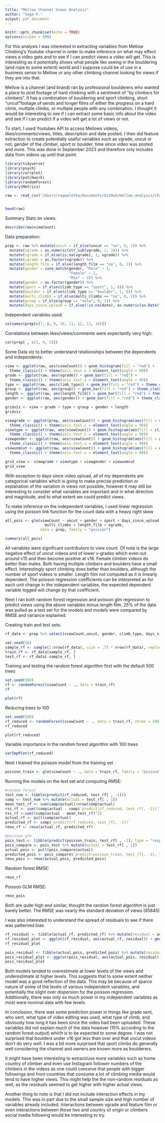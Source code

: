 ```yaml
---
title: "Mellow Channel Views Analysis"
author: "Sage P."
output: pdf_document
---
```


```r
knitr::opts_chunk$set(echo = TRUE)
options(scipen = 999)
```

For this analysis I was interested in extracting variables from Mellow Climbing's
Youtube channel in order to make inference on what may effect views a video gets
and to see if I can predict views a video will get. This is interesting as it 
potentially shows what people like seeing in the bouldering (and rope to some 
extent) world and I suppose could be of use in a business sense to Mellow or any
other climbing channel looking for views if they are into that.

Mellow is a channel (and brand) ran by professional boulderers who wanted a place
to post footage of hard climbing with a sentiment of "by climbers for climbers".
It has a combination of bouldering and sport climbing, short "uncut"footage of sends
and longer films of either the progress on a hard climb, multiple climbs, or multiple
people with any combination. I thought it would be interesting to see if I can 
extract some basic info about the video and see if I can predict if a video will 
get a lot of views or not. 

To start, I used Youtubes API to access Mellows videos, likes/comments/views,
titles, description and date posted. I then did feature extraction to create
potentially useful variables such as vgrade, uncut or not, gender of the climber,
sport or boulder, time since video was posted and more. This was done in September 
2023 and therefore only includes data from videos up until that point.


``` r
library(tidyverse)
library(psych)
library(corrplot)
library(patchwork)
library(randomForest)
library(Metrics)

raw <- read_csv("/Users/sagepletka/Documents/GitHub/mellow.analysis/channeldata.csv")


head(raw)
```

Summary Stats on views:

```r
describe(raw$viewCount)
```

Data preparation:
```r
prep <- raw %>% mutate(uncut = if_else(uncut == "no", 0, 1)) %>%
  mutate(vgrade = as.numeric(str_sub(vgrade, 2, 3))) %>%
  mutate(vgrade = if_else(is.na(vgrade), 1, vgrade)) %>%
  mutate(vgrade = as.factor(vgrade)) %>%
  mutate(length_film = if_else(length_film == "no", 0, 1)) %>%
  mutate(gender = case_match(gender, "Male" ~ 1,
                             "Female" ~ 2,
                             "Mix" ~ 3)) %>%
  mutate(gender = as.factor(gender)) %>%
  mutate(sport = if_else(climb_type == "sport", 1, 0)) %>%
  mutate(boulder = if_else(climb_type == "boulder", 1, 0)) %>% 
  mutate(multi_climbs = if_else(multi_climbs == "no", 0, 1)) %>%
  mutate(group = if_else(group == "solo", 0, 1)) %>%
  mutate(days_since_upload = if_else(!is.na(date), as.numeric(as.Date("2023-10-01")-date), NA))
```

Independent variables used:

``` r
colnames(prep[c(7, 8, 9, 10, 11, 12, 13, 16)])
```

Correlations between likes/views/comments were expectantly very high: 

``` r
cor(prep[ , c(3, 4, 5)])
```


Some Data viz to better understand relationships between the dependents and independents:

``` r
view <- ggplot(raw, aes(viewCount)) + geom_histogram(fill = "red") + 
  theme_classic() + theme(axis.text.x = element_text(angle = 90))
grade <- ggplot(raw, aes(vgrade)) + geom_bar(fill = "red") + 
  theme_classic() + theme(axis.text.x = element_text(angle = 90))
type <- ggplot(raw, aes(climb_type)) + geom_bar(fill = "red") + theme_classic()
group <- ggplot(raw, aes(group)) + geom_bar(fill = "red") + theme_classic()
length <- ggplot(raw, aes(length_film)) + geom_bar(fill = "red") + theme_classic()
gender <- ggplot(raw, aes(gender)) + geom_bar(fill = "red") + theme_classic()
```
```r
gridviz <- view + grade + type + group + gender + length
gridviz
```
``` r
viewgrade <- ggplot(prep, aes(viewCount)) + geom_histogram(aes(fill = vgrade)) + 
  theme_classic() + theme(axis.text.x = element_text(angle = 90))
viewtype <- ggplot(raw, aes(viewCount)) + geom_histogram(aes(fill = climb_type)) + 
  theme_classic() + theme(axis.text.x = element_text(angle = 90))
viewgender <- ggplot(raw, aes(viewCount)) + geom_histogram(aes(fill = gender)) + 
  theme_classic() + theme(axis.text.x = element_text(angle = 90))
viewunmcut <- ggplot(raw, aes(viewCount)) + geom_histogram(aes(fill = uncut)) + 
  theme_classic() + theme(axis.text.x = element_text(angle = 90))
```
``` r
grid_view <- viewgrade + viewtype + viewgender + viewunmcut
grid_view
```

With exception to days since video upload, all of my dependents are categorical 
variables which is going to make precise prediction or explanation of the variation
in views not possible, however it may still be interesting to consider what variables
are important and in what direction and magnitude, and to what extent we could 
predict views.

To make inference on the independent variables, I used linear regression using the 
poisson link function for the count data with a heavy right skew

```r
all_pois <- glm(viewCount ~ uncut + gender + sport + days_since_upload + group +
                  multi_climbs + length_film + vgrade,
                data = prep, family = "poisson")
```
```r
summary(all_pois)
```

All variables were significant contributors to view count. Of note is the large 
negative effect of uncut videos and of lower v-grades which even out around v15
and then become positive at v16. Female climber videos do better than
males. Both having multiple climbers and boulders have a small effect. 
Interestingly sport climbing does better than boulders, although the number of 
sport videos is smaller. Length film not computed as it is linearly dependent. 
The poisson regression coefficients can be interpreted as for each unit change in
the independent variables, the expected dependent variable logged will change by
that coefficient. 


Next I ran both random forest regression and poisson glm regression to predict views using 
the above variables minus length film. 25% of the data was pulled as a test set 
for the models and models were compared by RMSE and variance explained.

Creating train and test sets:
```R
rf_data <- prep %>% select(viewCount,uncut, gender, climb_type, days_since_upload, group, multi_climbs, vgrade)

set.seed(16)
sample_rf <- sample(1:nrow(rf_data), size = .75 * nrow(rf_data), replace = FALSE)
train_rf <- rf_data[sample_rf, ]
test_rf <- rf_data[-sample_rf, ]
```


Training and testing the random forest algorithm first with the default 500 trees
```R
set.seed(500)
rf <- randomForest(viewCount ~ ., data = train_rf)
rf
```
```R
plot(rf)
```

Reducing trees to 100
```R
set.seed(500)
rf_reduced <- randomForest(viewCount ~ ., data = train_rf, ntree = 100) 
rf_reduced
```
```R
plot(rf_reduced)
```



Variable importance in the random forest algorithm with 100 trees
```R
varImpPlot(rf_reduced)
```


Next I trained the poisson model from the training set
```R
poisson_train <- glm(viewCount ~ ., data = train_rf, family = "poisson")
```


Running the models on the test set and computing RMSE: 
```R

#random forest
test_num <- tibble(predict(rf_reduced, test_rf[ , -1]))
comp <- test_num %>% mutate(actual = test_rf[ , 1])
mean_test_rf <- sum(comp$actual)/nrow(comp$actual)
rss_rf <- sum((comp$actual - comp$`predict(rf_reduced, test_rf[, -1])`)^2)
tss_rf <-sum((comp$actual - mean_test_rf)^2)
actual_rf <- pull(comp$actual)
predicted_rf <- comp$`predict(rf_reduced, test_rf[, -1])`
rmse_rf <- rmse(actual_rf, predicted_rf)

#poisson glm
pois_test <- tibble(predict(poisson_train, test_rf[ , -1], type = "response"))
pois_compare <- pois_test %>% mutate(actual = test_rf[ , 1])
actual_pois <- pull(pois_compare$actual)
predicted_pois <- pois_compare$`predict(poisson_train, test_rf[, -1], type = "response")`
rmse_pois <- rmse(actual_pois, predicted_pois)
```

Random forest RMSE:
```R
rmse_rf
```

Poisson GLM RMSE:
```R
rmse_pois
```

Both are quite high and similar, thought the random forest algorithm is just barely
better. The RMSE was nearly the standard deviation of views (85845)

I was also interested to understand the spread of residuals to see if there was 
patterned bias

```R
rf_residual <- tibble(actual_rf, predicted_rf) %>% mutate(residual = actual_rf - predicted_rf)
rf_residual_plot <- ggplot(rf_residual, aes(actual_rf, residual)) + geom_point()
rf_residual_plot

pois_residual <- tibble(actual_pois, predicted_pois) %>% mutate(residual = actual_pois - predicted_pois)
pois_residual_plot <- ggplot(pois_residual, aes(actual_pois, residual)) + geom_point()
pois_residual_plot
```

Both models tended to overestimate at lower levels of the views and underestimate
at higher levels. This suggests that to some extent neither model was a good reflection 
of the data. This may be because of sparce nature of some of the levels of various 
independent variables, and potentially the slight over dispersion for the poisson 
regression. 
Additionally, there was only so much power in my independent variables as most were
nominal data with few levels. 

In conclusion, there was some prediction power in things like grade sent, who sent,
what type of video editing was used, what type of climb, and obviously how long it
has been since the video had been uploaded. These variables did not explain much
of the data however (15% according to the random forest output) which is to be
expected to some degree. I was not surprised that boulders under v16 got less than
over and that uncut videos don't do very well. I was a bit more surprised that 
sport climbs do generally well considering the channel and owners are known more
as boulderers. 

It might have been interesting to extract/use more variables such as home country
of climber and even use Instagram follower numbers of the climbers in the videos 
as one could conceive that people with bigger followings and from countries that 
consume a lot of climbing media would tend to have higher views. This might help
the the non-random residuals as well, as the residuals seemed to get higher with 
higher actual views.

Another thing to note is that I did not include interaction effects in my models.
This was in part due to the small sample size and high number of variables already
included. Interactions between vgrade and feature film or even interactions between
those two and country of origin or climbers social media following would be interesting
to try. 
